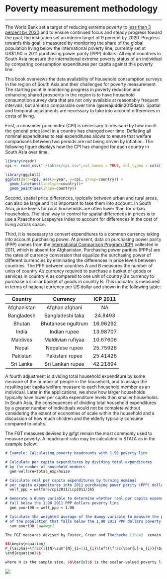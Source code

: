 # Poverty measurement methodology 
***

The World Bank set a target of reducing extreme poverty to [less than 3 percent by 2030](https://sdg-tracker.org/no-poverty) and to ensure continued focus and steady progress toward the goal, the institution set an interim target of 9 percent by 2020. Progress towards this goal is measured by monitoring the share of the global population living below the international poverty line, currently set at US$1.90 in 2011 purchasing power parity (PPP) dollars. All eight countries in South Asia measure the international extreme poverty status of an individual by comparing consumption expenditures per capita against this poverty line. 

This book overviews the data availability of household consumption surveys in the region of South Asia and their challenges for poverty measurement. The starting point in monitoring progress in poverty reduction and enhancing shared prosperity in the region is to have household consumption survey data that are not only available at reasonably frequent intervals, but are also comparable over time (@serajuddin2015data). Spatial and temporal adjustments are necessary to take into account differences in costs of living. 

First, a consumer price index (CPI) is necessary to measure by how much the general price level in a country has changed over time. Deflating all nominal expenditures to real expenditures allows to ensure that welfare comparisons between two periods are not being driven by inflation. The following figure displays how the CPI has changed for each country in South Asia over time. 

```{r cpi, echo=FALSE, warning=FALSE, eval=TRUE, error=FALSE, results='markup', tidy=TRUE, cache=FALSE,  fig.cap="[Consumer Price Index (CPI)](https://tab.worldbank.org/#/site/WBG/views/SAR_MNA_Summary/LineChart)"}
library(readr)
cpi <- read_csv("./tables/cpi.csv",col_names = TRUE, col_types = cols())

library(ggplot2)
ggplot(data=cpi, aes(x=year, y=cpi, group=country)) +
  geom_line(aes(linetype=country))+
  geom_point(aes(shape=country))
```

Second, spatial price differences, typically between urban and rural areas, can also be large and it is important to take them into account. In South Asia, price levels for rural households are often lower than for urban households. The ideal way to control for spatial differences in prices is to use a Paasche or Laspeyres index to account for differences in the cost of living across space. 

Third, it is necessary to convert expenditures to a common currency taking into account purchasing power. At present, data on purchasing power parity (PPP) comes from the [International Comparison Program (ICP)](http://www.worldbank.org/en/programs/icp) collected in 2011, which is absent for Afghanistan. Purchasing power parities (PPPs) are the rates of currency conversion that equalize the purchasing power of different currencies by eliminating the differences in price levels between countries. The PPP between countries A and B measures the number of units of country A’s currency required to purchase a basket of goods or services in country A as compared to one unit of country B’s currency to purchase a similar basket of goods in country B. This indicator is measured in terms of national currency per US dollar and shown in the following table:

|   Country   	|      Currency      	| ICP 2011 	|
|:-----------:	|:------------------:	|:--------:	|
| Afghanistan 	|   Afghan afghani   	|     NA  	|
|  Bangladesh 	|  Bangladeshi taka  	|  24.8493 	|
|    Bhutan   	| Bhutanese ngultrum 	| 16.96292 	|
|    India    	|    Indian rupee    	| 13.98707 	|
|   Maldives  	|  Maldivian rufiyaa 	| 10.67606 	|
|    Nepal    	|   Nepalese rupee   	| 25.75928 	|
|   Pakistan  	|   Pakistani rupee  	| 25.41426 	|
|  Sri Lanka  	|  Sri Lankan rupee  	| 42.21894 	|

A fourth adjustment is dividing total household expenditure by some measure of the number of people in the household, and to assign the resulting per capita welfare measure to each household member as an individual. Later in the applications, we show how larger households typically have lower per capita expenditure levels than smaller households. In South Asia, the consequences of dividing total household expenditures by a greater number of individuals would not be complete without considering the extent of economies of scale within the household and a discussion of how much children and the elderly typically consume compared to adults. 

The FGT measures devised by @fgt remain the most commonly used to measure poverty. A headcount ratio may be calculated in STATA as in the example below:

```markdown
# Example: Calculating poverty headcounts with 1.90 poverty line

# Calculate per capita expenditures by dividing total expenditures 
# by the number of household members 
  gen welfare=total_exp/hsize 

# Calculate real per capita expenditures by turning nominal  
# per capita expenditures into 2011 purchasing power parity (PPP) dollars
  welf_ppp = welfare/cpi2011/icp2011/365

# Generate a dummy variable to determine whether real per capita expenditures
# fall below the 1.90 2011 PPP dollars poverty line
  gen poor190 = wefl_ppp < 1.90

# Calculate the weighted average of the dummy variable to measure the proportion
# of the population that falls below the 1.90 2011 PPP dollars poverty line
  sum poor190 [aw=wgt]
```
```{r,eval=FALSE,echo=FALSE}
The FGT measures devised by Foster, Greer and Thorbecke (1984)  remain the most commonly used to measure poverty. They are defined as:

$$\begin{equation}
P_{\alpha}=\frac{1}{N}\sum^{N}_{i=1}I_{i}\left(\frac{\bar{u}-u_{i}}{\bar{u}}\right)^{\alpha}
\end{equation}$$

where N is the sample size, $$\bar{u}$$ is the scalar-valued poverty line, $$u_{i}$$ is the flow-based measure of welfare (income, expenditures, assets), $$I_{i}$$ is an indicator variable taking value one if $u_{i} < \bar{u}$ and zero otherwise, and $$\alpha$$ is a parameter reflecting the weight placed on the severity of poverty. Setting $$\alpha =0$$ yields the poverty headcount ratio $P_{0}$ (the share of a population falling below the poverty line). The higher order measures, $$P_{1}$$ and $$P_{2}$$, yield the poverty gap measure (the money metric measure of the average financial transfer needed to bring all poor households up to the poverty line) and the squared poverty gap (an indicator of the severity of poverty that is sensitive to the distribution of well-being among the poor). As we progress from $$P_{0}$$ to $$P_{1}$$ to $$P_{2}$$, the $$P_{\alpha}$$ measure gets more and more sensitive to extremely low incomes.
```

[![](figures/dist_welfare.png)](https://tab.worldbank.org/#/site/WBG/views/SAR_MNA_Summary/Distribution "The user may interact with this Tableau dashboard by clicking on the figure.")

